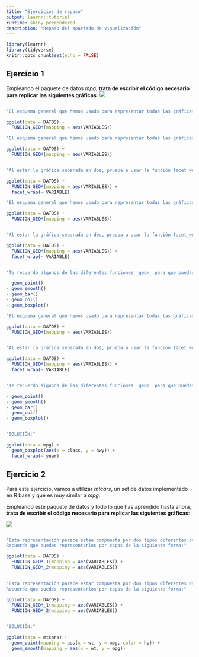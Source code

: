 ```yaml
---
title: "Ejercicios de repaso"
output: learnr::tutorial
runtime: shiny_prerendered
description: "Repaso del apartado de visualización"
---
```


```r
library(learnr)
library(tidyverse)
knitr::opts_chunk$set(echo = FALSE)
```

## Ejercicio 1

Empleando el paquete de datos _mpg_, **trata de escribir el código necesario para replicar las siguientes gráficas**:
![](images/grafica2.png)

```r

```

```r

"El esquema general que hemos usado para representar todas las gráficas hasta ahora:"

ggplot(data = DATOS) + 
  FUNCION_GEOM(mapping = aes(VARIABLES))

```

```r

"El esquema general que hemos usado para representar todas las gráficas hasta ahora:"

ggplot(data = DATOS) + 
  FUNCION_GEOM(mapping = aes(VARIABLES))


"Al estar la gráfica separada en dos, prueba a usar la función facet_wrap():"

ggplot(data = DATOS) + 
  FUNCION_GEOM(mapping = aes(VARIABLES)) +
  facet_wrap(~ VARIABLE)

```

```r

"El esquema general que hemos usado para representar todas las gráficas hasta ahora:"

ggplot(data = DATOS) + 
  FUNCION_GEOM(mapping = aes(VARIABLES))


"Al estar la gráfica separada en dos, prueba a usar la función facet_wrap():"

ggplot(data = DATOS) + 
  FUNCION_GEOM(mapping = aes(VARIABLES)) +
  facet_wrap(~ VARIABLE)


"Te recuerdo algunos de las diferentes funciones _geom_ para que puedas usarlas:"

- geom_point()
- geom_smooth()
- geom_bar()
- geom_col()
- geom_boxplot()

```

```r

"El esquema general que hemos usado para representar todas las gráficas hasta ahora:"

ggplot(data = DATOS) + 
  FUNCION_GEOM(mapping = aes(VARIABLES))


"Al estar la gráfica separada en dos, prueba a usar la función facet_wrap():"

ggplot(data = DATOS) + 
  FUNCION_GEOM(mapping = aes(VARIABLES)) +
  facet_wrap(~ VARIABLE)


"Te recuerdo algunos de las diferentes funciones _geom_ para que puedas usarlas:"

- geom_point()
- geom_smooth()
- geom_bar()
- geom_col()
- geom_boxplot()


"SOLUCIÓN:"

ggplot(data = mpg) +
  geom_boxplot(aes(x = class, y = hwy)) +
  facet_wrap(~ year)

```

## Ejercicio 2

Para este ejercicio, vamos a utilizar _mtcars_, un set de datos implementado en R base y que es muy similar a _mpg_.

Empleando este paquete de datos y todo lo que has aprendido hasta ahora, **trata de escribir el código necesario para replicar las siguientes gráficas**:

![](images/grafica1.png)

```r

```

```r
"Esta representación parece estae compuesta por dos tipos diferentes de gráficos.
Recuerda que puedes representarlos por capas de la siguiente forma:"

ggplot(data = DATOS) + 
  FUNCION_GEOM_1(mapping = aes(VARIABLES)) +
  FUNCION_GEOM_2(mapping = aes(VARIABLES))
  
```

```r

"Esta representación parece estar compuesta por dos tipos diferentes de gráficos.
Recuerda que puedes representarlos por capas de la siguiente forma:"

ggplot(data = DATOS) + 
  FUNCION_GEOM_1(mapping = aes(VARIABLES)) +
  FUNCION_GEOM_2(mapping = aes(VARIABLES))


"SOLUCIÓN:"

ggplot(data = mtcars) + 
  geom_point(mapping = aes(x = wt, y = mpg, color = hp)) + 
  geom_smooth(mapping = aes(x = wt, y = mpg))

```
